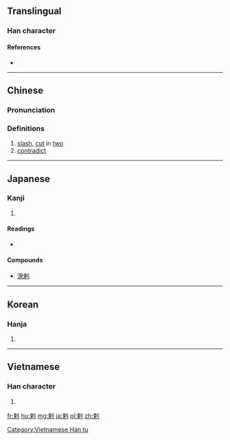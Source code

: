 {{also|刺}}
==Translingual==
{{Han etyl}}

===Han character===
{{Han char|rn=18|rad=刀|as=07|sn=9|four=52900|canj=DLLN|ids=⿰束刂}}

====References====
* {{Han ref|kx=0140.140|dkj=02010|dj=0318.050|hdz=10339.060|uh=524C|ud=21068|bh=AB66|bd=43878}}

----

==Chinese==
{{zh-forms}}

===Pronunciation===
{{zh-pron
|m=là,lá
|c=laat6
|mc=y
|oc=y
|ma=
|cat=v
}}

===Definitions===
# [[slash]], [[cut]] in [[two]]
# [[contradict]]

----

==Japanese==

===Kanji===
{{ja-kanji|grade=|rs=刀07}}

# {{defn|lang=ja|sort=刀07}}

====Readings====
* {{ja-readings|goon=[[らち]] (rachi)|kanon=[[らつ]] (ratsu)|kun=[[もとる]] (motoru)}}

====Compounds====
* [[溌剌]]

----

==Korean==

===Hanja===
{{ko-hanja|hangeul=[[랄]]|rv=ral|mr=ral}}

# {{defn|lang=ko|sort=刀07}}

----

==Vietnamese==

===Han character===
{{vi-readings|rs=刀07| hanviet = [[lạp]], [[lạt]]}}

# {{defn|lang=vi|sort=刀07}}

[[Category:Vietnamese Han tu]]

[[fr:剌]]
[[hu:剌]]
[[mg:剌]]
[[ja:剌]]
[[pl:剌]]
[[zh:剌]]
